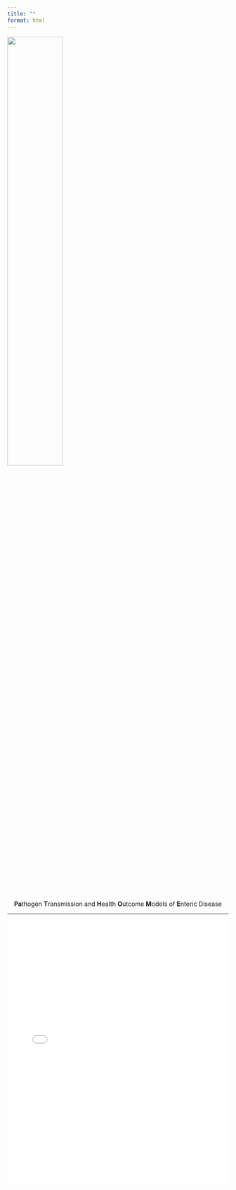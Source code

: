 ```yaml
---
title: ""
format: html
---
```


![](img/pathome_logo-circular.png){fig-align="center" width=50%}

<center>
**Pa**thogen **T**ransmission and **H**ealth **O**utcome **M**odels of **E**nteric Disease
</center>

------------------------------------------------------------------------

```{=html}
<iframe src="pathome_highlights.html" width="100%" height="600px" style="border:none;"></iframe>
```



